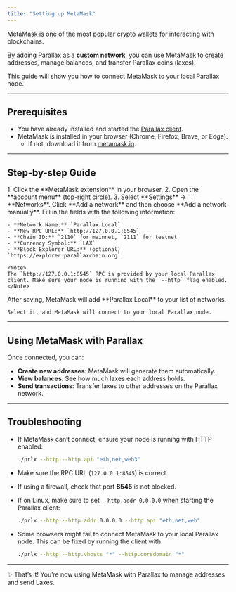```yaml
---
title: "Setting up MetaMask"
---
```


[MetaMask](https://metamask.io/) is one of the most popular crypto wallets for interacting with blockchains.  

By adding Parallax as a **custom network**, you can use MetaMask to create addresses, manage balances, and transfer Parallax coins (laxes).

This guide will show you how to connect MetaMask to your local Parallax node.

---

## Prerequisites

- You have already installed and started the [Parallax client](./setup).  
- MetaMask is installed in your browser (Chrome, Firefox, Brave, or Edge).  
  - If not, download it from [metamask.io](https://metamask.io/download).

---

## Step-by-step Guide

<Steps>
  <Step title="Open MetaMask settings">
    1. Click the **MetaMask extension** in your browser.  
    2. Open the **account menu** (top-right circle).  
    3. Select **Settings** → **Networks**.
  </Step>

  <Step title="Add a custom network">
    Click **Add a network** and then choose **Add a network manually**.
  </Step>

  <Step title="Enter Parallax network details">
    Fill in the fields with the following information:

    - **Network Name:** `Parallax Local`  
    - **New RPC URL:** `http://127.0.0.1:8545`  
    - **Chain ID:** `2110` for mainnet, `2111` for testnet  
    - **Currency Symbol:** `LAX`  
    - **Block Explorer URL:** (optional) `https://explorer.parallaxchain.org`  

    <Note>
    The `http://127.0.0.1:8545` RPC is provided by your local Parallax client. Make sure your node is running with the `--http` flag enabled.
    </Note>
  </Step>

  <Step title="Save and switch network">
    After saving, MetaMask will add **Parallax Local** to your list of networks.  

    Select it, and MetaMask will connect to your local Parallax node.
  </Step>
</Steps>

---

## Using MetaMask with Parallax

Once connected, you can:

- **Create new addresses**: MetaMask will generate them automatically.  
- **View balances**: See how much laxes each address holds.  
- **Send transactions**: Transfer laxes to other addresses on the Parallax network.

---

## Troubleshooting

- If MetaMask can’t connect, ensure your node is running with HTTP enabled:  

  ```bash
  ./prlx --http --http.api "eth,net,web3"
  ```

- Make sure the RPC URL (`127.0.0.1:8545`) is correct.  
- If using a firewall, check that port **8545** is not blocked.
- If on Linux, make sure to set `--http.addr 0.0.0.0` when starting the Parallax client:

  ```bash
  ./prlx --http --http.addr 0.0.0.0 --http.api "eth,net,web"
  ```

- Some browsers might fail to connect MetaMask to your local Parallax node. This can be fixed by running the client with:

  ```bash
  ./prlx --http --http.vhosts "*" --http.corsdomain "*"
  ```

---

✨ That’s it! You’re now using MetaMask with Parallax to manage addresses and send Laxes.
